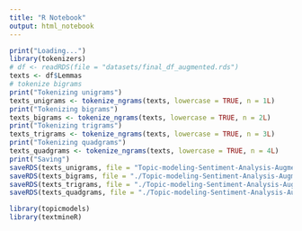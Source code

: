 ```yaml
---
title: "R Notebook"
output: html_notebook
---
```


```r
print("Loading...")
library(tokenizers)
# df <- readRDS(file = "datasets/final_df_augmented.rds")
texts <- df$Lemmas
# tokenize bigrams
print("Tokenizing unigrams")
texts_unigrams <- tokenize_ngrams(texts, lowercase = TRUE, n = 1L)
print("Tokenizing bigrams")
texts_bigrams <- tokenize_ngrams(texts, lowercase = TRUE, n = 2L)
print("Tokenizing trigrams")
texts_trigrams <- tokenize_ngrams(texts, lowercase = TRUE, n = 3L)
print("Tokenizing quadgrams")
texts_quadgrams <- tokenize_ngrams(texts, lowercase = TRUE, n = 4L)
print("Saving")
saveRDS(texts_unigrams, file = "Topic-modeling-Sentiment-Analysis-Augmentation/tokenization-unigram-intermediate-saving.rds")
saveRDS(texts_bigrams, file = "./Topic-modeling-Sentiment-Analysis-Augmentation/tokenization-bigram-intermediate-saving.rds")
saveRDS(texts_trigrams, file = "./Topic-modeling-Sentiment-Analysis-Augmentation/tokenization-trigram-intermediate-saving.rds")
saveRDS(texts_quadgrams, file = "./Topic-modeling-Sentiment-Analysis-Augmentation/tokenization-quadgram-intermediate-saving.rds")
```
```r
library(topicmodels)
library(textmineR)
```

